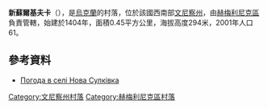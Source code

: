 {{coord|49|43|4|N|27|49|45|E|scale:30000|display=title}}

'''新蘇爾基夫卡'''（{{lang-uk|Нова Сулківка}}），是[[烏克蘭|烏克蘭]]的村落，位於該國西南部[[文尼察州|文尼察州]]，由[[赫梅利尼克區|赫梅利尼克區]]負責管轄，始建於1404年，面積0.45平方公里，海拔高度294米，2001年人口61。

==參考資料==
* [http://weather.in.ua/ua/vinnickaja/17149 Погода в селі Нова Сулківка] {{Wayback|url=http://weather.in.ua/ua/vinnickaja/17149 |date=20111220081101 }}

[[Category:文尼察州村落|Category:文尼察州村落]]
[[Category:赫梅利尼克區村落|Category:赫梅利尼克區村落]]


{{Vinnytsia-geo-stub}}